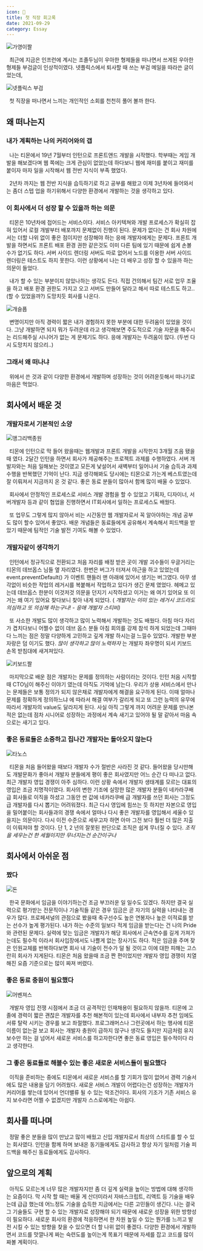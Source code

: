 ```yaml
---
icon: 🚀
title: 첫 직장 회고록
date: 2021-09-29
category: Essay
---
```


![가영이짤](./images/inuasha.jpeg)

&nbsp; 최근에 지금은 인프런에 계시는 조졸두님이 우아한 형제들을 떠나면서 쓰게된 우아한 형제들 부검글이 인상적이였다. 넷플릭스에서 퇴사할 때 쓰는 부검 메일을 따라쓴 글이었는데,

![넷플릭스 부검](./images/neflix.png)

&nbsp; 첫 직장을 떠나면서 느끼는 개인적인 소회를 천천히 풀어 볼까 한다.

## 왜 떠나는지

### 내가 계획하는 나의 커리어와의 갭

&nbsp; 나는 티몬에서 19년 7월부터 인턴으로 프론트앤드 개발을 시작했다. 학부때는 게임 개발을 해보겠다며 웹 쪽에는 크게 관심이 없었는데 하다보니 웹에 재미를 붙이고 재미를 붙이자 마자 일을 시작해서 웹 전반 지식이 부족 했었다.

&nbsp; 2년차 까지는 웹 전반 지식을 습득하기로 하고 공부를 해왔고 이제 3년차에 들어와서는 좀더 스텝 업을 하기위해서 다양한 환경에서 개발하는 것을 생각하고 있다.

### 이 회사에서 더 성장 할 수 있을까 하는 의문

&nbsp; 티몬은 10년차에 접어드는 서비스이다. 서비스 아키텍쳐와 개발 프로세스가 확실히 잡혀 있어서 로컬 개발부터 배포까지 문제없이 진행이 된다. 문제가 없다는 건 회사 차원에서는 더할 나위 없이 좋은 점이지만 성장해야 하는 응애 개발자에게는 문제다. 프론트 개발을 하면서도 프론트 배포 환경 권한 같은것도 이미 다른 팀에 있기 때문에 쉽게 손볼 수가 없기도 하다. 서버 사이드 렌더링 서버도 따로 없어서 노드를 이용한 서버 사이드 렌더링은 테스트도 하지 못한다. 이런 상황에서 나는 더 배우고 성장 할 수 있을까 하는 의문이 들었다.

&nbsp; 내가 할 수 있는 부분이지 않았나하는 생각도 든다. 직접 건의해서 팀간 서로 업무 조율을 하고 배포 환경 권한도 가지고 오고 서버도 만들어 달라고 해서 따로 테스트도 하고.. (할 수 있었을까?) 도망치듯 회사를 나온다.

![개슬픔](./images/dogcry.png)

&nbsp; 변명이지만 아직 경력이 짧은 내가 경험하지 못한 부분에 대한 두려움이 있었을 것이다. 그냥 개발하면 되지 뭐가 두려운데 라고 생각해보면 주도적으로 기술 자문을 해주시는 리드해주실 시니어가 없는 게 문제기도 하다. 응애 개발자는 두려움이 많다. (두번 다시 도망치지 않으리..)

### 그래서 왜 떠나냐

&nbsp; 위에서 쓴 것과 같이 다양한 환경에서 개발하며 성장하는 것이 어려운듯해서 떠나기로 마음은 먹었다.

## 회사에서 배운 것

### 개발자로서 기본적인 소양

![앵그리백종원](./images/back.png)

&nbsp; 티몬에 인턴으로 막 들어 왔을때는 웹개발과 프론트 개발을 시작한지 3개월 즈음 됐을때 였다. 2달간 인턴을 하면서 회사가 제공해주는 프로젝트 과제를 수행하였다. 서버 개발자와는 처음 일해보는 것이였고 모든게 낯설어서 새벽부터 일어나서 기술 습득과 과제 수행을 반복했던 기억이 난다. 지금 생각해봐도 당시에는 티몬으로 가는게 베스트였는데 잘 이뤄져서 지금까지 온 것 같다. 좋은 동료 분들이 많아서 함께 많이 배울 수 있었다.

&nbsp; 회사에서 안정적인 프로세스로 서비스 개발 경험을 할 수 있었고 기획자, 디자이너, 서버개발자 등과 같이 협업을 진행하면서 IT회사에서 일하는 프로세스도 배웠다.

&nbsp; 또 업무도 그렇게 많지 않아서 비는 시간동안 웹 개발자로서 꼭 알아야하는 개념 공부도 많이 할수 있어서 좋았다. 배운 개념들은 동료들에게 공유해서 계속해서 피드백을 받았기 때문에 팀적인 기술 발전 기여도 해볼 수 있었다.

### 개발자같이 생각하기

&nbsp; 인턴에서 정규직으로 전환되고 처음 자리를 배정 받은 곳이 개발 괴수들이 우글거리는 티몬의 데브옵스 님들 옆 자리였다. 한번은 버그가 터져서 야근을 하고 있었는데 event.preventDefault() 가 이벤트 핸들러 맨 아래에 있어서 생기는 버그였다. 아무 생각없이 비슷한 작업의 레거시를 복붙해서 작업하고 있다가 생긴 문제 였었다. 헤메고 있는데 데브옵스 한분이 이것저것 의문을 던지기 시작하셨고 이거는 왜 여기 있어요 또 이거는 왜 여기 있어요 찾다보니 찾아 내게 되었다. ( _개발자는 이미 있는 레거시 코드라도 의심하고 또 의심해 하는구나! - 응애 개발자 스티비)_

&nbsp; 또 사소한 개발도 많이 생각하고 많이 노력해서 개발하는 것도 배웠다. 아침 마다 자리가 겹치다보니 어쩔수 없이 데브 옵스 분들 아침 회의를 강제 참석 하게 되었는데 그때마다 느끼는 점은 정말 다양하게 고민하고 깊게 개발 하시는걸 느낄수 있었다. 개발한 부분 자랑은 덤 이기도 했다. _많이 생각하고 많이 노력하자_ 는 개발자 좌우명이 되서 키보드 손목 받침대에 새겨져있다.

![키보드짤](./images/key.png)

&nbsp; 마지막으로 배운 점은 개발자는 문제를 정의하는 사람이라는 것이다. 인턴 처음 시작할때 CTO님이 해주신 이야기 였는데 아직도 기억에 남는다. 우리가 상용 서비스에서 만나는 문제들은 보통 정의가 되지 않은채로 개발자에게 해결을 요구하게 된다. 이때 얼마나 문제를 정확하게 정의하느냐 에 따라서 해결 여부가 갈리게 되고 또 그런 능력의 유무에 따라서 개발자의 value도 달라지게 된다. 사실 아직 그렇게 까지 어려운 문제를 만나본 적은 없는데 점차 시니어로 성장하는 과정에서 계속 새기고 있어야 될 말 같아서 마음 속으로는 새기고 있다.

### 좋은 동료들은 소중하고 집나간 개발자는 돌아오지 않는다

![타노스](./images/thanos.png)

&nbsp; 티몬을 처음 들어왔을 때보다 개발자 수가 절반은 사라진 것 같다. 들어왔을 당시만해도 개발문화가 좋아서 개발자 분들에게 평이 좋은 회사였지만 어느 순간 다 떠나고 없다. 최근 개발자 영입 경쟁이 아주 심하다. 이런 상황 속에서 개발자 생태계를 모르는 대표의 영입은 조금 치명적이였다. 회사의 변한 기조에 실망한 많은 개발자 분들이 네카라쿠배 급 회사들로 이직을 하셨고 그동안 싼 값에 네카라쿠배 급 개발자를 쓰던 회사는 그정도 급 개발자를 다시 뽑기는 어려워졌다. 최근 다시 영입에 힘쓰는 듯 하지만 자본으로 영입을 밀어붙이는 회사들과의 경쟁 속에서 얼마나 다시 좋은 개발자를 영입해서 세울수 있을지는 의문이다. 다시 이전 수준으로 세우고자 하면 아마 그전 보다 훨씬 더 많은 지출이 이뤄져야 할 것이다. 단 1, 2 년의 잘못된 판단으로 조직은 쉽게 무너질 수 있다. _조직을 세우는건 한 세월이지만 무너지는건 순간이구나_

## 회사에서 아쉬운 점

### 짰다

![돈](./images/money.png)

&nbsp; 한국 문화에서 임금을 이야기하는건 조금 부끄러운 일 일수도 있겠다. 하지만 결국 실력으로 평가받는 전문직이나 기술직들 같은 경우 임금은 곧 자기의 실력을 나타내는 경우가 많다. 프로페셔널의 관점으로 봤을때 축구선수도 높은 연봉자나 높은 이적료를 받는 선수가 높게 평가된다. 내가 하는 수준의 일보다 적게 임금을 받는다는 건 나의 Pride와 관련된 문제다. 실력에 맞는 임금은 개발자가 해당 회사에서 근속연수를 길게 가져가는데도 필수적 이라서 회사입장에서도 나쁠게 없는 장사기도 하다. 적은 임금을 주며 잦은 인원교체를 반복하다보면 회사 내 기술이 전수가 덜 될 것이고 이에 대한 피해는 고스란히 회사가 지게된다. 티몬은 처음 왔을때 조금 짠 편이었지만 개발자 영입 경쟁이 치열해진 요즘 기준으로는 많이 짜져 버렸다.

### 좋은 동료 충원이 필요했다

![어벤져스](./images/avengers.png)

&nbsp; 개발자 영입 전쟁 시점에서 조금 더 공격적인 인재채용이 필요하지 않을까. 티몬에 고졸에 경력이 짧은 괜찮은 개발자를 추천 해본적이 있는데 회사에서 내부자 추천 임에도 서류 탈락 시키는 경우를 보고 좌절했다. 프로그래머스나 그런곳에서 하는 행사에 티몬 이름이 없는걸 보고 회사는 개발자 충원이 급하지 않구나 생각도 들지만 지금처럼 유지 보수만 하는 걸 넘어서 새로운 서비스를 하고자한다면 좋은 동료 영입은 필수적이다 라고 생각한다.

### 그 좋은 동료들로 해볼수 있는 좋은 새로운 서비스들이 필요했다

&nbsp; 이직을 준비하는 중에도 티몬에서 새로운 서비스를 할 기회가 많이 없어서 경력 기술서에도 많은 내용을 담기 어려웠다. 새로운 서비스 개발이 어렵다는건 성장하는 개발자가 커리어를 쌓는데 있어서 언더밸류 될 수 있는 악조건이다. 회사의 기조가 기존 서비스 유지 보수라면 어쩔 수 없겠지만 개발자 스스로에게는 아쉽다.

## 회사를 떠나며

&nbsp; 정말 좋은 분들을 많이 만났고 많이 배웠고 신입 개발자로서 최상의 스타트를 할 수 있는 회사였다. 인턴을 함께 하며 보내온 동기들에게도 감사하고 항상 자기 일처럼 기술 피드백을 해주신 동료들에게도 감사하다.

## 앞으로의 계획

&nbsp; 아직도 모르는게 너무 많은 개발자지만 좀 더 깊게 실력을 높이는 방법에 대해 생각하는 요즘이다. 막 시작 할 때는 배울 게 산더미라서 자바스크립트, 리액트 등 기술을 배우는데 급급 했는데 어느정도 기술을 습득한 지금에서는 다른 고민들이 생긴다. 나는 결국 그 기술들도 구현 할 수 있는 개발자로 성장해야 되기 때문에 새로운 성장을 위한 방향성이 필요하다. 새로운 회사의 환경에 적응하면서 한 차원 높일 수 있는 뭔가를 느끼고 발전 시킬 수 있는 방향을 찾을 수 있으면 더 할 나위 없이 좋겠다. 다양한 환경에서 개발하면서 코드를 맛깔나게 짜는 숙련도를 높이는게 목표기 때문에 자세를 잡고 코드를 많이 짜볼 계획이다.
